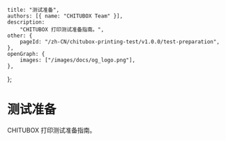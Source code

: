 	title: "测试准备",
	authors: [{ name: "CHITUBOX Team" }],
	description:
		"CHITUBOX 打印测试准备指南。",
	other: {
		pageId: "/zh-CN/chitubox-printing-test/v1.0.0/test-preparation",
	},
	openGraph: {
		images: ["/images/docs/og_logo.png"],
	},
};

# 测试准备

CHITUBOX 打印测试准备指南。
